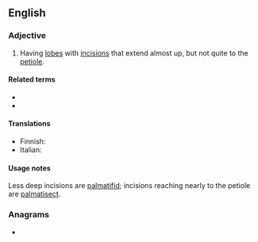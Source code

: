 ==English==

===Adjective===
{{en-adj}}

# {{lb|en|botany|of leaves}} Having [[lobe]]s with [[incision]]s that extend almost up, but not quite to the [[petiole]].

====Related terms====
* {{l|en|palmate}}
* {{l|en|pinnatisect}}

====Translations====
{{trans-top|leaf type}}
* Finnish: {{t|fi|sormiosainen}}
* Italian: {{t+|it|palmatosetto}}
{{trans-mid}}
{{trans-bottom}}

====Usage notes====
Less deep incisions are [[palmatifid]]; incisions reaching nearly to the petiole are [[palmatisect]].

===Anagrams===
* {{anagrams|en|a=aaceilmpstt|metaplastic}}